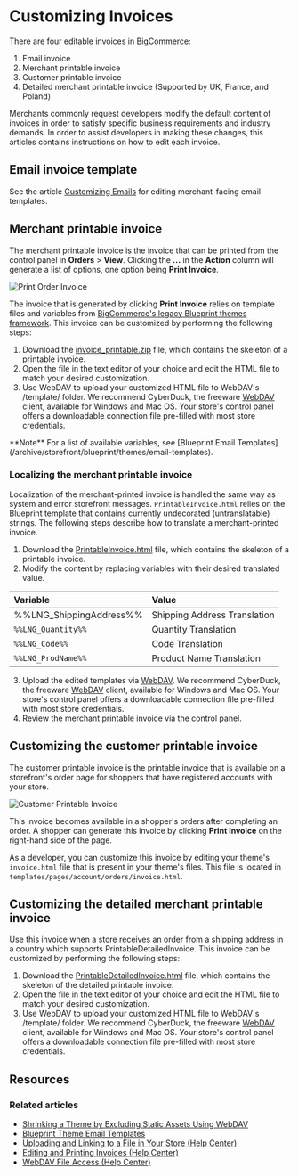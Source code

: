 # Customizing Invoices

There are four editable invoices in BigCommerce:

1. Email invoice
2. Merchant printable invoice
3. Customer printable invoice
4. Detailed merchant printable invoice (Supported by UK, France, and Poland)

Merchants commonly request developers modify the default content of invoices in order to satisfy specific business requirements and industry demands. In order to assist developers in making these changes, this articles contains instructions on how to edit each invoice.

## Email invoice template

See the article [Customizing Emails](/docs/start/best-practices/sunsets#sunsets) for editing merchant-facing email templates.

## Merchant printable invoice

The merchant printable invoice is the invoice that can be printed from the control panel in **Orders** > **View**. Clicking the **...** in the **Action** column will generate a list of options, one option being **Print Invoice**.

![Print Order Invoice](https://raw.githubusercontent.com/bigcommerce/dev-docs/master/assets/images/customizing_invoice_print_order_invoice.png "Order Invoice")

The invoice that is generated by clicking **Print Invoice** relies on template files and variables from [BigCommerce's legacy Blueprint themes framework](/archive/storefront/blueprint/themes/email-templates). This invoice can be customized by performing the following steps:

1. Download the [invoice_printable.zip](https://storage.googleapis.com/bigcommerce-production-dev-center/template-files/invoice_printable.zip) file, which contains the skeleton of a printable invoice.
2. Open the file in the text editor of your choice and edit the HTML file to match your desired customization.
3. Use WebDAV to upload your customized HTML file to WebDAV's /template/ folder. We recommend CyberDuck, the freeware [WebDAV](https://support.bigcommerce.com/s/article/File-Access-WebDAV#webdav-client) client, available for Windows and Mac OS. Your store's control panel offers a downloadable connection file pre-filled with most store credentials.

<Callout type="info">
 **Note**
 For a list of available variables, see [Blueprint Email Templates](/archive/storefront/blueprint/themes/email-templates).
</Callout>

### Localizing the merchant printable invoice

Localization of the merchant-printed invoice is handled the same way as system and error storefront messages. `PrintableInvoice.html` relies on the Blueprint template that contains currently undecorated (untranslatable) strings. The following steps describe how to translate a merchant-printed invoice.

1. Download the [PrintableInvoice.html](https://storage.googleapis.com/bigcommerce-production-dev-center/template-files/invoice_printable.zip) file, which contains the skeleton of a printable invoice.
2. Modify the content by replacing variables with their desired translated value.

| Variable | Value |
|:---------|:------|
| %%LNG_ShippingAddress%% | Shipping Address Translation |
|`%%LNG_Quantity%%`| Quantity Translation|
|`%%LNG_Code%%`| Code Translation |
|`%%LNG_ProdName%%`| Product Name Translation |

3. Upload the edited templates via [WebDAV](https://support.bigcommerce.com/s/article/File-Access-WebDAV#webdav-client). We recommend CyberDuck, the freeware [WebDAV](https://support.bigcommerce.com/s/article/File-Access-WebDAV#webdav-client) client, available for Windows and Mac OS. Your store's control panel offers a downloadable connection file pre-filled with most store credentials.
4. Review the merchant printable invoice via the control panel.

## Customizing the customer printable invoice

The customer printable invoice is the printable invoice that is available on a storefront's order page for shoppers that have registered accounts with your store.

![Customer Printable Invoice](https://storage.googleapis.com/bigcommerce-production-dev-center/images/customer-printable-invoice.png "Customer Printable Invoice")

This invoice becomes available in a shopper's orders after completing an order. A shopper can generate this invoice by clicking **Print Invoice** on the right-hand side of the page.

As a developer, you can customize this invoice by editing your theme's `invoice.html` file that is present in your theme's files. This file is located in `templates/pages/account/orders/invoice.html`.

## Customizing the detailed merchant printable invoice

Use this invoice when a store receives an order from a shipping address in a country which supports PrintableDetailedInvoice. This invoice can be customized by performing the following steps:

1. Download the [PrintableDetailedInvoice.html](https://storage.googleapis.com/bigcommerce-production-dev-center/template-files/PrintableDetailedInvoice.html) file, which contains the skeleton of the detailed printable invoice.
2. Open the file in the text editor of your choice and edit the HTML file to match your desired customization.
3. Use WebDAV to upload your customized HTML file to WebDAV's /template/ folder. We recommend CyberDuck, the freeware [WebDAV](https://support.bigcommerce.com/s/article/File-Access-WebDAV#webdav-client) client, available for Windows and Mac OS. Your store's control panel offers a downloadable connection file pre-filled with most store credentials.

## Resources

### Related articles

* [Shrinking a Theme by Excluding Static Assets Using WebDAV](/docs/storefront/stencil/deployment/theme-size#shrinking-a-theme)
* [Blueprint Theme Email Templates](/archive/storefront/blueprint/themes/email-templates)
* [Uploading and Linking to a File in Your Store (Help Center)](https://support.bigcommerce.com/s/article/How-do-I-add-and-link-to-a-file-in-my-store#upload-a-file)
* [Editing and Printing Invoices (Help Center)](https://support.bigcommerce.com/s/article/Invoices#custom)
* [WebDAV File Access (Help Center)](https://support.bigcommerce.com/s/article/File-Access-WebDAV)
